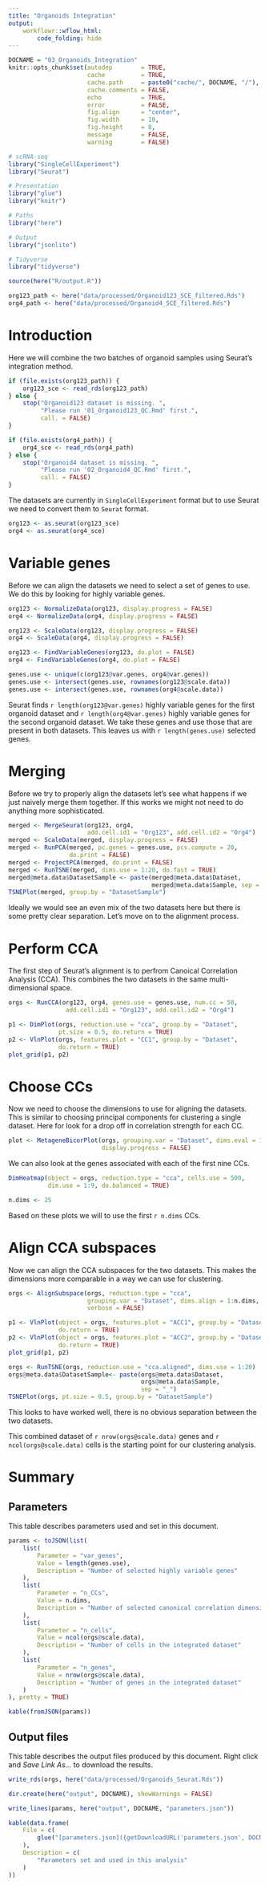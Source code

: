 ```yaml
---
title: "Organoids Integration"
output:
    workflowr::wflow_html:
        code_folding: hide
---
```


```r
DOCNAME = "03_Organoids_Integration"
knitr::opts_chunk$set(autodep        = TRUE,
                      cache          = TRUE,
                      cache.path     = paste0("cache/", DOCNAME, "/"),
                      cache.comments = FALSE,
                      echo           = TRUE,
                      error          = FALSE,
                      fig.align      = "center",
                      fig.width      = 10,
                      fig.height     = 8,
                      message        = FALSE,
                      warning        = FALSE)
```

```r
# scRNA-seq
library("SingleCellExperiment")
library("Seurat")

# Presentation
library("glue")
library("knitr")

# Paths
library("here")

# Output
library("jsonlite")

# Tidyverse
library("tidyverse")
```

```r
source(here("R/output.R"))
```

```r
org123_path <- here("data/processed/Organoid123_SCE_filtered.Rds")
org4_path <- here("data/processed/Organoid4_SCE_filtered.Rds")
```

Introduction
============

Here we will combine the two batches of organoid samples using Seurat's 
integration method.

```r
if (file.exists(org123_path)) {
    org123_sce <- read_rds(org123_path)
} else {
    stop("Organoid123 dataset is missing. ",
         "Please run '01_Organoid123_QC.Rmd' first.",
         call. = FALSE)
}
```

```r
if (file.exists(org4_path)) {
    org4_sce <- read_rds(org4_path)
} else {
    stop("Organoid4 dataset is missing. ",
         "Please run '02_Organoid4_QC.Rmd' first.",
         call. = FALSE)
}
```

The datasets are currently in `SingleCellExperiment` format but to use Seurat we
need to convert them to `Seurat` format.

```r
org123 <- as.seurat(org123_sce)
org4 <- as.seurat(org4_sce)
```

Variable genes
==============

Before we can align the datasets we need to select a set of genes to use. We
do this by looking for highly variable genes.

```r
org123 <- NormalizeData(org123, display.progress = FALSE)
org4 <- NormalizeData(org4, display.progress = FALSE)

org123 <- ScaleData(org123, display.progress = FALSE)
org4 <- ScaleData(org4, display.progress = FALSE)

org123 <- FindVariableGenes(org123, do.plot = FALSE)
org4 <- FindVariableGenes(org4, do.plot = FALSE)

genes.use <- unique(c(org123@var.genes, org4@var.genes))
genes.use <- intersect(genes.use, rownames(org123@scale.data))
genes.use <- intersect(genes.use, rownames(org4@scale.data))
```

Seurat finds `r length(org123@var.genes)` highly variable genes for the first
organoid dataset and `r length(org4@var.genes)` highly variable genes for
the second organoid dataset. We take these genes and use those that are present
in both datasets. This leaves us with `r length(genes.use)` selected genes.

Merging
=======

Before we try to properly align the datasets let's see what happens if we just 
naively merge them together. If this works we might not need to do anything
more sophisticated.

```r
merged <- MergeSeurat(org123, org4, 
                      add.cell.id1 = "Org123", add.cell.id2 = "Org4")
merged <- ScaleData(merged, display.progress = FALSE)
merged <- RunPCA(merged, pc.genes = genes.use, pcs.compute = 20,
                 do.print = FALSE)
merged <- ProjectPCA(merged, do.print = FALSE)
merged <- RunTSNE(merged, dims.use = 1:20, do.fast = TRUE)
merged@meta.data$DatasetSample <- paste(merged@meta.data$Dataset,
                                        merged@meta.data$Sample, sep = "_")
TSNEPlot(merged, group.by = "DatasetSample")
```

Ideally we would see an even mix of the two datasets here but there is some
pretty clear separation. Let's move on to the alignment process.

Perform CCA
===========

The first step of Seurat's alignment is to perfrom Canoical Correlation Analysis
(CCA). This combines the two datasets in the same multi-dimensional space.

```r
orgs <- RunCCA(org123, org4, genes.use = genes.use, num.cc = 50,
                add.cell.id1 = "Org123", add.cell.id2 = "Org4")

p1 <- DimPlot(orgs, reduction.use = "cca", group.by = "Dataset", 
              pt.size = 0.5, do.return = TRUE)
p2 <- VlnPlot(orgs, features.plot = "CC1", group.by = "Dataset", 
              do.return = TRUE)
plot_grid(p1, p2)
```

Choose CCs
==========

Now we need to choose the dimensions to use for aligning the datasets. This is
similar to choosing principal components for clustering a single dataset. Here
for look for a drop off in correlation strength for each CC.

```r
plot <- MetageneBicorPlot(orgs, grouping.var = "Dataset", dims.eval = 1:50, 
                          display.progress = FALSE)
```

We can also look at the genes associated with each of the first nine CCs.

```r
DimHeatmap(object = orgs, reduction.type = "cca", cells.use = 500, 
           dim.use = 1:9, do.balanced = TRUE)
```

```r
n.dims <- 25
```

Based on these plots we will to use the first `r n.dims` CCs.

Align CCA subspaces
===================

Now we can align the CCA subspaces for the two datasets. This makes the
dimensions more comparable in a way we can use for clustering.

```r
orgs <- AlignSubspace(orgs, reduction.type = "cca",
                      grouping.var = "Dataset", dims.align = 1:n.dims,
                      verbose = FALSE)

p1 <- VlnPlot(object = orgs, features.plot = "ACC1", group.by = "Dataset", 
              do.return = TRUE)
p2 <- VlnPlot(object = orgs, features.plot = "ACC2", group.by = "Dataset", 
              do.return = TRUE)
plot_grid(p1, p2)
```

```r
orgs <- RunTSNE(orgs, reduction.use = "cca.aligned", dims.use = 1:20)
orgs@meta.data$DatasetSample<- paste(orgs@meta.data$Dataset,
                                     orgs@meta.data$Sample,
                                     sep = "_")
TSNEPlot(orgs, pt.size = 0.5, group.by = "DatasetSample")
```

This looks to have worked well, there is no obvious separation between the two
datasets.

This combined dataset of `r nrow(orgs@scale.data)` genes and
`r ncol(orgs@scale.data)` cells is the starting point for our clustering
analysis.

Summary
=======

Parameters
----------

This table describes parameters used and set in this document.

```r
params <- toJSON(list(
    list(
        Parameter = "var_genes",
        Value = length(genes.use),
        Description = "Number of selected highly variable genes"
    ),
    list(
        Parameter = "n_CCs",
        Value = n.dims,
        Description = "Number of selected canonical correlation dimensions"
    ),
    list(
        Parameter = "n_cells",
        Value = ncol(orgs@scale.data),
        Description = "Number of cells in the integrated dataset"
    ),
    list(
        Parameter = "n_genes",
        Value = nrow(orgs@scale.data),
        Description = "Number of genes in the integrated dataset"
    )
), pretty = TRUE)

kable(fromJSON(params))
```

Output files
------------

This table describes the output files produced by this document. Right click
and _Save Link As..._ to download the results.

```r
write_rds(orgs, here("data/processed/Organoids_Seurat.Rds"))
```

```r
dir.create(here("output", DOCNAME), showWarnings = FALSE)

write_lines(params, here("output", DOCNAME, "parameters.json"))

kable(data.frame(
    File = c(
        glue("[parameters.json]({getDownloadURL('parameters.json', DOCNAME)})")
    ),
    Description = c(
        "Parameters set and used in this analysis"
    )
))
```
